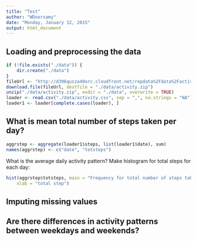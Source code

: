 ```yaml
---
title: "Test"
author: "WDoorsamy"
date: "Monday, January 12, 2015"
output: html_document
---
```



## Loading and preprocessing the data
```r
if (!file.exists("./data")) {
    dir.create("./data")
}
fileUrl <- "http://d396qusza40orc.cloudfront.net/repdata%2Fdata%2Factivity.zip"
download.file(fileUrl, destfile = "./data/activity.zip")
unzip("./data/activity.zip", exdir = "./data", overwrite = TRUE)
loader <- read.csv("./data/activity.csv", sep = ",", na.strings = "NA")
loader1 <- loader[complete.cases(loader), ]
```

## What is mean total number of steps taken per day?

```r
aggrstep <- aggregate(loader1$steps, list(loader1$date), sum)
names(aggrstep) <- c("date", "totsteps")
```
What is the average daily activity pattern?
Make histogram for total steps for each day:
```r
hist(aggrstep$totsteps, main = "Frequency for total number of steps taken each day", 
    xlab = "total step")
```


## Imputing missing values

## Are there differences in activity patterns between weekdays and weekends?


